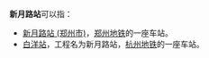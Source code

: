 '''新月路站'''可以指：
* [[新月路站_(郑州市)|新月路站 (郑州市)]]，[[郑州地铁|郑州地铁]]的一座车站。
* [[白洋站|白洋站]]，工程名为新月路站，[[杭州地铁|杭州地铁]]的一座车站。

{{disambig|Cat=四字車站名消歧義}}
